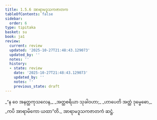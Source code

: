 ```yaml
---
title: 1.5.6 အာရာမဒူသကဇာတက
tableOfContents: false
sidebar:
  order: 6
type: tipitaka
basket: su
book: ja1
review:
  current: review
  updated: '2025-10-27T21:48:43.129073'
  updated_by: ''
  notes: ''
  history:
  - state: review
    date: '2025-10-27T21:48:43.129073'
    updated_by: ''
    notes: ''
    previous_state: draft
---
```



<ReviewStatus review={frontmatter.review} showDetails={true} />

<HypothesisAnnotation frontmatter={frontmatter} />

<DynamicBreadcrumb />

<Division number="46" book="ja1" e="ch" v="22" p="11">

<Paragraph number="100" type="verses" book="ja1">
_“န ဝေ အနတ္ထကုသလေန,_  
_အတ္ထစရိယာ သုခါဝဟာ;_  
_ဟာပေတိ အတ္ထံ ဒုမ္မေဓော,_  
_ကပိ အာရာမိကော ယထာ”တိ._  


</Paragraph>
</Division>

<Paragraph number="101" type="center" book="ja1">
အာရာမဒူသကဇာတကံ ဆဋ္ဌံ.
</Paragraph>